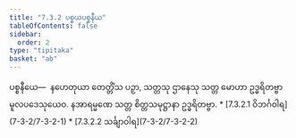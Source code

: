 ```yaml
---
title: "7.3.2 ပစ္စယပစ္စနီယ"
tableOfContents: false
sidebar:
  order: 2
type: "tipitaka"
basket: "ab"
---
```



<DynamicBreadcrumb />

<Division number="49">

<Paragraph number="219">
ပစ္စနီယေ—  နဟေတုယာ တေတ္တိံသ ပဉှာ, သတ္တသု ဌာနေသု သတ္တ မောဟာ ဥဒ္ဓရိတဗ္ဗာ မူလပဒေသုယေဝ. နအာရမ္မဏေ သတ္တ စိတ္တသမုဋ္ဌာနာ ဥဒ္ဓရိတဗ္ဗာ.

</Paragraph>
</Division>

<TableOfContents>
* [7.3.2.1 ဝိဘင်္ဂဝါရ](7-3-2/7-3-2-1)
* [7.3.2.2 သင်္ချာဝါရ](7-3-2/7-3-2-2)
</TableOfContents>
